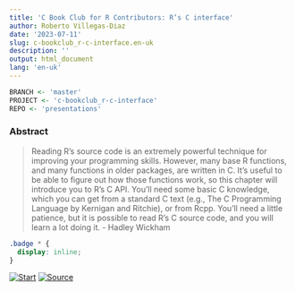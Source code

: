 ```yaml
---
title: 'C Book Club for R Contributors: R’s C interface'
author: Roberto Villegas-Diaz
date: '2023-07-11'
slug: c-bookclub_r-c-interface.en-uk
description: ''
output: html_document
lang: 'en-uk'
---
```


```r
BRANCH <- 'master'
PROJECT <- 'c-bookclub_r-c-interface'
REPO <- 'presentations'
```

### Abstract

> Reading R’s source code is an extremely powerful technique for improving your programming skills. However, many base R functions, and many functions in older packages, are written in C. It’s useful to be able to figure out how those functions work, so this chapter will introduce you to R’s C API. You’ll need some basic C knowledge, which you can get from a standard C text (e.g., The C Programming Language by Kernigan and Ritchie), or from Rcpp. You’ll need a little patience, but it is possible to read R’s C source code, and you will learn a lot doing it. - Hadley Wickham

```css
.badge * {
  display: inline;
}
```

<!-- badges: start -->
[![Start](https://img.shields.io/badge/Start-red.svg?style=for-the-badge&logo=peertube&logoColor=white)](/`r REPO`/`r PROJECT`){.badge} 
[![Source](https://img.shields.io/badge/Source-black.svg?style=for-the-badge&logo=github)](https://github.com/villegar/`r REPO`/tree/`r BRANCH`/`r PROJECT`){.badge}
<!-- badges: end -->
